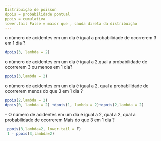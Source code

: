 ```yaml
---
Distribuição de poisson
dpois = probabilidade pontual
ppois = cumulativa
lower.tail False = maior que , cauda direta da distribuição 
---
```


o número de acidentes em um dia é igual a probabilidade de ocorrerem 3 em 1 dia ?
```r
dpois(3, lambda = 2)
```
o número de acidentes em um dia é igual a 2,qual a probabilidade de ocorrerem 3 ou menos em  1 dia?
```r
ppois(3,lambda = 2)

```
o número de acidentes em um dia é igual  a 2, qual a probabilidade  de ocorrerem menos do que 3 em 1 dia ? 
```r
ppois(2,lambda = 2)
dpois(0, lambda = 2) +dpois(1, lambda = 2)+dpois(2,lambda = 2)
```


 --
 O número de acidentes em um dia é igual a 2, qual a 2, qual a probabilidade de ocorrerem Mais do que 3 em 1 dia ?
  
```r
 ppois(3,lambda=2, lower.tail = F)
 1 - ppois(3,lambda=2)

```
